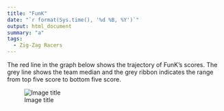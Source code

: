 ```yaml
---
title: "FunK"
date: "`r format(Sys.time(), '%d %B, %Y')`"
output: html_document
summary: "a"
tags:
  - Zig-Zag Racers
---
```


The red line in the graph below shows the trajectory of FunK's scores. The grey line shows the team median and the grey ribbon indicates the range from top five score to bottom five score.

![Image title](FunK.jpg)

